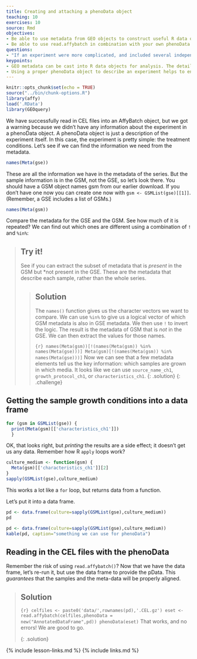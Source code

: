 ```yaml
---
title: Creating and attaching a phenoData object
teaching: 10
exercises: 10
source: Rmd
objectives:
- Be able to use metadata from GEO objects to construct useful R data objects
- Be able to use read.affybatch in combination with your own phenoData object to ensure data integrity
questions:
- "If an experiment were more complicated, and included several independent variables, would you be able to create a phenoData object from the GSE?"
keypoints: 
- GEO metadata can be cast into R data objects for analysis. The details are up to the user.
- Using a proper phenoData object to describe an experiment helps to ensure reproducibility and avoid reading in files out of order
---
```


```r
knitr::opts_chunk$set(echo = TRUE)
source("../bin/chunk-options.R")
library(affy)
load('.RData')
library(GEOquery)
```

We have successfully read in CEL files into an AffyBatch object, but we got a warning because we didn't have any information about the experiment in a phenoData object. A phenoData object is just a description of the experiment itself. In this case, the experiment is pretty simple: the treatment conditions.  Let's see if we can find the information we need from the metadata.

```r
names(Meta(gse))
```

These are all the information we have in the metadata of the series. But the sample information is in the GSM, not the GSE, so let's look there. You should have a GSM object names gsm from our earlier download. If you don't have one now you can create one now with `gsm <- GSMList(gse)[[1]]`. (Remember, a GSE includes a list of GSMs.)

```r
names(Meta(gsm))
```

Compare the metadata for the GSE and the GSM. See how much of it is repeated?  We can find out which ones are different using a combination of `!` and `%in%`:

> ## Try it!
>
> See if you can extract the subset of metadata that is *present* in the GSM but *not present in the GSE. These are the metadata that describe each sample, rather than the whole series.
>
> > ## Solution
> >
> > The `names()` function gives us the character vectors we want to compare. We can use `%in%` to
> > give us a logical vector of which GSM metadata is also in GSE metadata. We then use `!` to invert
> > the logic. The result is the metadata of GSM that is *not* in the GSE.
> > We can then extract the values for those names.
> >
> > ```{r}
> > names(Meta(gsm))[!(names(Meta(gsm)) %in% names(Meta(gse)))]
> > Meta(gsm)[!(names(Meta(gsm)) %in% names(Meta(gse)))]
> > ```
> > Now we can see that a few metadata elements tell us the key information: 
> > which samples are grown in which media. It looks like we can use 
> > `source_name_ch1`, `growth_protocol_ch1`, or `characteristics_ch1`.
> {: .solution}
{: .challenge}

## Getting the sample growth conditions into a data frame

```r
for (gsm in GSMList(gse)) { 
  print(Meta(gsm)[['characteristics_ch1']])
  }
```

OK, that looks right, but *printing* the results are a side effect; it doesn't get us any data. Remember how R `apply` loops work?

```r
culture_medium <- function(gsm) { 
  Meta(gsm)[['characteristics_ch1']][2]
}
sapply(GSMList(gse),culture_medium)
```

This works a lot like a `for` loop, but returns data from a function. 

Let's put it into a data frame.

```r
pd <- data.frame(culture=sapply(GSMList(gse),culture_medium))
pd
```

```r
pd <- data.frame(culture=sapply(GSMList(gse),culture_medium))
kable(pd, caption="something we can use for phenoData")
```

## Reading in the CEL files with the phenoData

Remember the risk of using `read.affybatch()`? Now that we have the data frame, let's re-run it, but use the data frame to provide the pData. This *guarantees* that the samples and the meta-data will be properly aligned.


> ## Solution
>
> ```{r}
> celfiles <- paste0('data/',rownames(pd),'.CEL.gz')
> eset <- read.affybatch(celfiles,phenoData = new("AnnotatedDataFrame",pd))
> phenoData(eset)
> ```
> That works, and no errors! We are good to go.
>
{: .solution}

{% include lesson-links.md %} 
{% include links.md %} 
